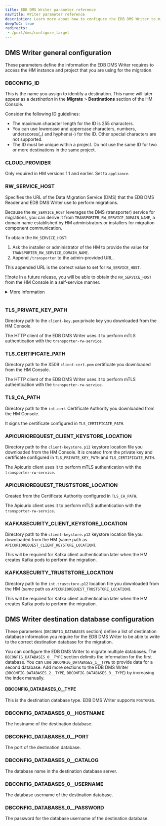 ```yaml
---
title: EDB DMS Writer parameter reference
navTitle: Writer parameter reference
description: Learn more about how to configure the EDB DMS Writer to migrate source dtabase data to an externally-managed Postgres instance leveraging the Hybrid Manager.
deepToC: true
redirects:
 - /purl/dms/configure_target
---
```


## DMS Writer general configuration

These parameters define the information the EDB DMS Writer requires to access the HM instance and project that you are using for the migration.

### DBCONFIG_ID

This is the name you assign to identify a destination. This name will later appear as a *destination* in the **Migrate** > **Destinations** section of the HM Console.

Consider the following ID guidelines:

-   The maximum character length for the ID is 255 characters.
-   You can use lowercase and uppercase characters, numbers, underscores(\_) and hyphens(-) for the ID. Other special characters are not supported.
-   The ID must be unique within a project. Do not use the same ID for two or more destinations in the same project.

### CLOUD_PROVIDER

Only required in HM versions 1.1 and earlier. Set to `appliance`.

### RW_SERVICE_HOST

Specifies the URL of the Data Migration Service (DMS) that the EDB DMS Reader and EDB DMS Writer use to perform migrations.

Because the `RW_SERVICE_HOST` leverages the DMS (transporter) service for migrations, you can derive it from `TRANSPORTER_RW_SERVICE_DOMAIN_NAME`, a domain name established by HM administrators or installers for migration component communication.

To obtain the `RW_SERVICE_HOST`:

1. Ask the installer or administrator of the HM to provide the value for `TRANSPORTER_RW_SERVICE_DOMAIN_NAME`. 
1. Append `/transporter` to the admin-provided URL. 

This appended URL is the correct value to set for `RW_SERVICE_HOST`. 

!!!note 
   In a future release, you will be able to obtain the `RW_SERVICE_HOST` from the HM Console in a self-service manner.

<details><summary>More information</summary>

<br/>

The `RW_SERVICE_HOST` value must always be derived directly from the `TRANSPORTER_RW_SERVICE_DOMAIN_NAME`. The URL you use to access the HM Console (`PORTAL_DOMAIN_NAME`) may or may not follow a consistent naming pattern with the DMS URL. Therefore, you must confirm the exact value of the `TRANSPORTER_RW_SERVICE_DOMAIN_NAME` with your administrator.

The table below provides examples of how the `RW_SERVICE_HOST` is derived, showing both a recommended and a custom naming convention.

Recommended:

| PORTAL_DOMAIN_NAME            | TRANSPORTER_RW_SERVICE_DOMAIN_NAME | RW_SERVICE_HOST                                |
|-------------------------------|------------------------------------|------------------------------------------------|
| portal-dev.examplecompany.com | dms-service-dev.examplecompany.com | https://dms-service-dev.examplecompany.com/transporter |
| portal.examplecompany.com     | dms-service.examplecompany.com     | https://dms-service.examplecompany.com/transporter     |
| portal.qa.examplecompany.com  | dms-service.qa.examplecompany.com  | https://dms-service.qa.examplecompany.com/transporter  |

Custom: 

| PORTAL_DOMAIN_NAME            | TRANSPORTER_RW_SERVICE_DOMAIN_NAME    | RW_SERVICE_HOST                                   |
|-------------------------------|---------------------------------------|---------------------------------------------------|
| portal-dev.examplecompany.com | migration_endpoint.examplecompany.com | https://migration_endpoint.examplecompany.com/transporter |
| portal.examplecompany.com     | 987635.examplecompany.com             | https://987635.examplecompany.com/transporter             |
| portal.qa.examplecompany.com  | migration_service.examplecompany.com  | https://migration_service.examplecompany.com/transporter  |

</details> 

<br/>

### TLS_PRIVATE_KEY_PATH

Directory path to the `client-key.pem` private key you downloaded from the HM Console.

The HTTP client of the EDB DMS Writer uses it to perform mTLS authentication with the `transporter-rw-service`.

### TLS_CERTIFICATE_PATH

Directory path to the X509 `client-cert.pem` certificate you downloaded from the HM Console.

The HTTP client of the EDB DMS Writer uses it to perform mTLS authentication with the `transporter-rw-service`.

### TLS_CA_PATH

Directory path to the `int.cert` Certificate Authority you downloaded from the HM Console.

It signs the certificate configured in `TLS_CERTIFICATE_PATH`.

### APICURIOREQUEST_CLIENT_KEYSTORE_LOCATION

Directory path to the `client-keystore.p12` keystore location file you downloaded from the HM Console.
It is created from the private key and certificate configured in `TLS_PRIVATE_KEY_PATH` and `TLS_CERTIFICATE_PATH`.

The Apicurio client uses it to perform mTLS authentication with the `transporter-rw-service`.

### APICURIOREQUEST_TRUSTSTORE_LOCATION

Created from the Certificate Authority configured in `TLS_CA_PATH`.

The Apicurio client uses it to perform mTLS authentication with the `transporter-rw-service`.

### KAFKASECURITY_CLIENT_KEYSTORE_LOCATION

Directory path to the `client-keystore.p12` keystore location file you downloaded from the HM (same path as `APICURIOREQUEST_CLIENT_KEYSTORE_LOCATION`).

This will be required for Kafka client authentication later when the HM creates Kafka pods to perform the migration.

### KAFKASECURITY_TRUSTSTORE_LOCATION

Directory path to the `int.truststore.p12` location file you downloaded from the HM (same path as `APICURIOREQUEST_TRUSTSTORE_LOCATION`).

This will be required for Kafka client authentication later when the HM creates Kafka pods to perform the migration.

## DMS Writer destination database configuration

These parameters (`DBCONFIG_DATABASES` section) define a list of destination database information you require for the EDB DMS Writer to be able to write to the correct destination database for the migration.

You can configure the EDB DMS Writer to migrate multiple databases. The `DBCONFIG_DATABASES_0__TYPE` section delimits the information for the first database. You can use `DBCONFIG_DATABASES_1__TYPE` to provide data for a second database. Add more sections to the EDB DMS Writer (`DBCONFIG_DATABASES_2__TYPE`, `DBCONFIG_DATABASES_3__TYPE`) by increasing the index manually.

#### DBCONFIG_DATABASES_0__TYPE

This is the destination database type. EDB DMS Writer supports `POSTGRES`.

### DBCONFIG_DATABASES_0__HOSTNAME

The hostname of the destination database.

### DBCONFIG_DATABASES_0__PORT

The port of the destination database.

### DBCONFIG_DATABASES_0__CATALOG

The database name in the destination database server.

### DBCONFIG_DATABASES_0__USERNAME

The database username of the destination database.

### DBCONFIG_DATABASES_0__PASSWORD

The password for the database username of the destination database.